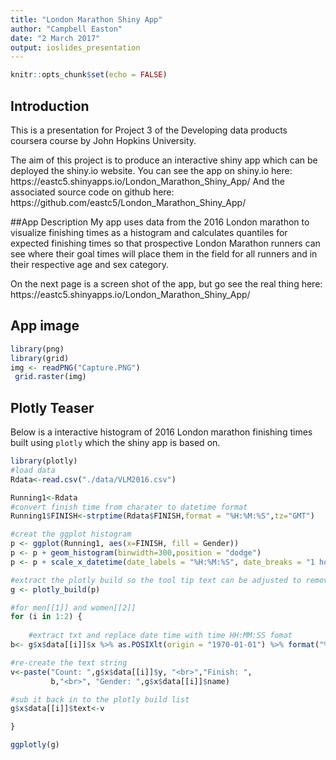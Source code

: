 ```yaml
---
title: "London Marathon Shiny App"
author: "Campbell Easton"
date: "2 March 2017"
output: ioslides_presentation
---
```


```r
knitr::opts_chunk$set(echo = FALSE)
```

## Introduction

This is a presentation for Project 3 of the Developing data products coursera course by John Hopkins University.

The aim of this project is to produce an interactive shiny app which can be deployed the shiny.io website. You can see the app on shiny.io here: https://eastc5.shinyapps.io/London_Marathon_Shiny_App/
And the associated source code on github here: https://github.com/eastc5/London_Marathon_Shiny_App/


##App Description 
My app uses data from the 2016 London marathon to visualize finishing times as a histogram and  calculates quantiles for expected finishing times so that prospective London Marathon runners can see where their goal times will place them in the field for all runners and in their respective age and sex category. 

On the next page is a screen shot of the app, but go see the real thing here:
https://eastc5.shinyapps.io/London_Marathon_Shiny_App/   

## App image

```r
library(png)
library(grid)
img <- readPNG("Capture.PNG")
 grid.raster(img)
```

## Plotly Teaser

Below is a interactive histogram of 2016 London marathon finishing times built using ```plotly``` which the shiny app is based on.

```r

library(plotly)
#load data
Rdata<-read.csv("./data/VLM2016.csv")

Running1<-Rdata
#convert finish time from charater to datetime format
Running1$FINISH<-strptime(Rdata$FINISH,format = "%H:%M:%S",tz="GMT")

#creat the ggplot histogram
p <- ggplot(Running1, aes(x=FINISH, fill = Gender))
p <- p + geom_histogram(binwidth=300,position = "dodge") 
p <- p + scale_x_datetime(date_labels = "%H:%M:%S", date_breaks = "1 hour")

#extract the plotly build so the tool tip text can be adjusted to remove date from the time
g <- plotly_build(p)

#for men[[1]] and women[[2]]
for (i in 1:2) { 
    
    #extract txt and replace date time with time HH:MM:SS fomat
b<- g$x$data[[i]]$x %>% as.POSIXlt(origin = "1970-01-01") %>% format("%H:%M:%S") 

#re-create the text string
v<-paste("Count: ",g$x$data[[i]]$y, "<br>","Finish: ",
         b,"<br>", "Gender: ",g$x$data[[i]]$name)

#sub it back in to the plotly build list
g$x$data[[i]]$text<-v

}

ggplotly(g)
```